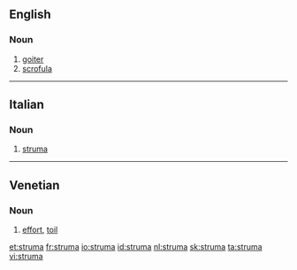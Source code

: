 ==English==

===Noun===
{{en-noun|s|pl2=strumae}}

# [[goiter]]
# [[scrofula]]

----

==Italian==

===Noun===
{{it-noun|strum|f|a|e}}

# [[#English|struma]]

----
==Venetian==

===Noun===
{{vec-noun|strum|f|a|e}}

# [[effort]], [[toil]]

[[et:struma]]
[[fr:struma]]
[[io:struma]]
[[id:struma]]
[[nl:struma]]
[[sk:struma]]
[[ta:struma]]
[[vi:struma]]